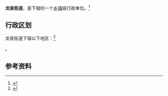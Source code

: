 {{中国乡级行政区|53/06/02/002/000}}

'''龙泉街道'''，是{{PRC admin/fullname|53/06/02/002/000|3}}下辖的一个[[乡镇|乡镇]]级行政单位。<ref>{{PRC admin/ref sgc|{{PRC admin/parent|53/06/02/002/000}}}}</ref>

== 行政区划 ==

龙泉街道下辖以下地区：<ref>{{PRC admin/ref sgc|53/06/02/002/000}}</ref>

{{PRC admin/children|53/06/02/002/000}}。

== 参考资料 ==

{{reflist}}

{{行政区划小作品}}
{{PRC admin/navcat|53/06/02/002/000}}